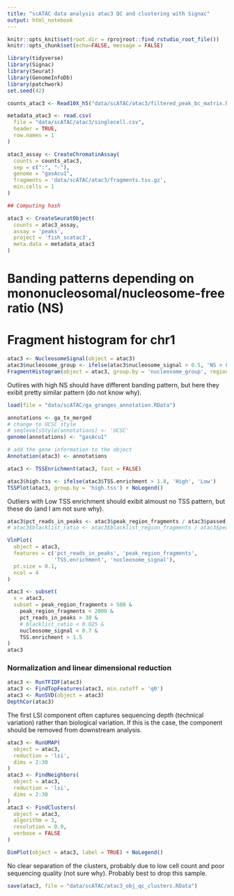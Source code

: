 ```yaml
---
title: "scATAC data analysis atac3 QC and clustering with Signac"
output: html_notebook
---
```


```r
knitr::opts_knit$set(root.dir = rprojroot::find_rstudio_root_file())
knitr::opts_chunk$set(echo=FALSE, message = FALSE)
```

```r
library(tidyverse)
library(Signac)
library(Seurat)
library(GenomeInfoDb)
library(patchwork)
set.seed(42)
```


```r
counts_atac3 <- Read10X_h5("data/scATAC/atac3/filtered_peak_bc_matrix.h5")
```

```r
metadata_atac3 <- read.csv(
  file = "data/scATAC/atac3/singlecell.csv",
  header = TRUE,
  row.names = 1
)

atac3_assay <- CreateChromatinAssay(
  counts = counts_atac3,
  sep = c(":", "-"),
  genome = "gasAcu1",
  fragments = 'data/scATAC/atac3/fragments.tsv.gz',
  min.cells = 1
)
```



```r
## Computing hash

atac3 <- CreateSeuratObject(
  counts = atac3_assay,
  assay = 'peaks',
  project = 'fish_scatac3',
  meta.data = metadata_atac3
)
```


# Banding patterns depending on mononucleosomal/nucleosome-free ratio (NS) 
# Fragment histogram for chr1


```r
atac3 <- NucleosomeSignal(object = atac3)
atac3$nucleosome_group <- ifelse(atac3$nucleosome_signal > 0.5, 'NS > 0.5', 'NS < 0.5')
FragmentHistogram(object = atac3, group.by = 'nucleosome_group', region = 'groupI-1-10000000')
```
Outlires with high NS should have different banding pattern, but here they exibit pretty similar pattern (do not know why). 



```r
load(file = "data/scATAC/ga_granges_annotation.RData")
```


```r
annotations <- ga_tx_merged
# change to UCSC style 
# seqlevelsStyle(annotations) <- 'UCSC'
genome(annotations) <- "gasAcu1"

# add the gene information to the object
Annotation(atac3) <- annotations
```


```r
atac3 <- TSSEnrichment(atac3, fast = FALSE)
```

```r
atac3$high.tss <- ifelse(atac3$TSS.enrichment > 1.8, 'High', 'Low')
TSSPlot(atac3, group.by = 'high.tss') + NoLegend()
```
Outliers with Low TSS enrichment should exibit almoust no TSS pattern, but these do (and I am not sure why).



```r
atac3$pct_reads_in_peaks <- atac3$peak_region_fragments / atac3$passed_filters * 100
# atac3$blacklist_ratio <- atac3$blacklist_region_fragments / atac3$peak_region_fragments

VlnPlot(
  object = atac3,
  features = c('pct_reads_in_peaks', 'peak_region_fragments',
               'TSS.enrichment', 'nucleosome_signal'),
  pt.size = 0.1,
  ncol = 4
)
```

```r
atac3 <- subset(
  x = atac3,
  subset = peak_region_fragments > 500 &
    peak_region_fragments < 2000 &
    pct_reads_in_peaks > 30 &
    # blacklist_ratio < 0.025 &
    nucleosome_signal < 0.7 &
    TSS.enrichment > 1.5
)
atac3
```


### Normalization and linear dimensional reduction

```r
atac3 <- RunTFIDF(atac3)
atac3 <- FindTopFeatures(atac3, min.cutoff = 'q0')
atac3 <- RunSVD(object = atac3)
DepthCor(atac3)
```
The first LSI component often captures sequencing depth (technical variation) rather than biological variation. If this is the case, the component should be removed from downstream analysis.  


```r
atac3 <- RunUMAP(
  object = atac3,
  reduction = 'lsi',
  dims = 2:30
)
atac3 <- FindNeighbors(
  object = atac3,
  reduction = 'lsi',
  dims = 2:30
)
atac3 <- FindClusters(
  object = atac3,
  algorithm = 3,
  resolution = 0.9,
  verbose = FALSE
)

DimPlot(object = atac3, label = TRUE) + NoLegend()
```
No clear separation of the clusters, probably due to low cell count and poor sequencing quality (not sure why). Probably best to drop this sample.


```r
save(atac3, file = "data/scATAC/atac3_obj_qc_clusters.RData")
```

